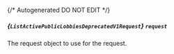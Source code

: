 {/* Autogenerated DO NOT EDIT  */}

##### *{`ListActivePublicLobbiesDeprecatedV1Request`}* `request`
The request object to use for the request.
<Collapsible openLabel={Labels.showProperties} closeLabel={Labels.hideProperties}>
    <ListActivePublicLobbiesDeprecatedV1Request/>
</Collapsible>


